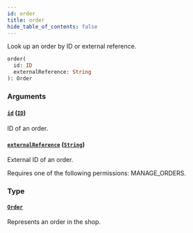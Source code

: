 ```yaml
---
id: order
title: order
hide_table_of_contents: false
---
```


Look up an order by ID or external reference.

```graphql
order(
  id: ID
  externalReference: String
): Order
```

### Arguments

#### [`id`](#) ([`ID`](../../../developer/api-reference/scalars/id))

ID of an order.

#### [`externalReference`](#) ([`String`](../../../developer/api-reference/scalars/string))

External ID of an order.

Requires one of the following permissions: MANAGE_ORDERS.

### Type

#### [`Order`](../../../developer/api-reference/objects/order)

Represents an order in the shop.
